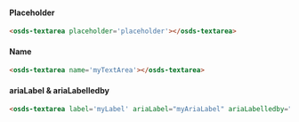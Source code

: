 #### Placeholder

<div class="container">
  <osds-textarea placeholder='placeholder'></osds-textarea>
</div>

```html
<osds-textarea placeholder='placeholder'></osds-textarea>
```

#### Name

<div class="container">
  <osds-textarea name='myTextArea'></osds-textarea>
</div>

```html
<osds-textarea name='myTextArea'></osds-textarea>
```

#### ariaLabel & ariaLabelledby

<div class="container">
  <osds-textarea ariaLabel="myAriaLabel" ariaLabelledby="myAriaLabelledby"></osds-textarea>
</div>

```html
<osds-textarea label='myLabel' ariaLabel="myAriaLabel" ariaLabelledby="myAriaLabelledby"></osds-textarea>
```

